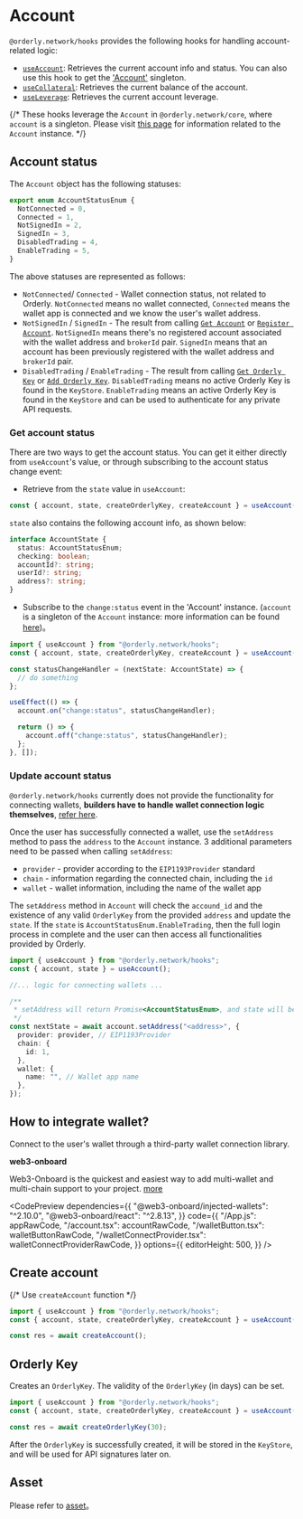 


# Account

`@orderly.network/hooks` provides the following hooks for handling account-related logic:

- [`useAccount`](/apis/modules/__orderly_network___hooks/useAccount): Retrieves the current account info and status. You can also use this hook to get the ['Account'](/apis/modules/__orderly_network___core/Account) singleton.
- [`useCollateral`](/apis/modules/__orderly_network___hooks/useCollateral): Retrieves the current balance of the account.
- [`useLeverage`](/apis/modules/__orderly_network___hooks/useLeverage): Retrieves the current account leverage.

{/* These hooks leverage the `Account` in `@orderly.network/core`, where `account` is a singleton. Please visit [this page](/apis/modules/__orderly_network___hooks/Account) for information related to the `Account` instance. */}

## Account status

The `Account` object has the following statuses:

```typescript
export enum AccountStatusEnum {
  NotConnected = 0,
  Connected = 1,
  NotSignedIn = 2,
  SignedIn = 3,
  DisabledTrading = 4,
  EnableTrading = 5,
}
```

The above statuses are represented as follows:

- `NotConnected`/ `Connected` - Wallet connection status, not related to Orderly. `NotConnected` means no wallet connected, `Connected` means the wallet app is connected and we know the user's wallet address.
- `NotSignedIn` / `SignedIn` - The result from calling [`Get Account`](https://docs-api-evm.orderly.network/#restful-api-public-get-account) or [`Register Account`](https://docs-api-evm.orderly.network/#restful-api-public-register-account). `NotSignedIn` means there's no registered account associated with the wallet address and `brokerId` pair. `SignedIn` means that an account has been previously registered with the wallet address and `brokerId` pair.
- `DisabledTrading` / `EnableTrading` - The result from calling [`Get Orderly Key`](https://docs-api-evm.orderly.network/#restful-api-public-get-orderly-key) or [`Add Orderly Key`](https://docs-api-evm.orderly.network/#restful-api-public-add-orderly-key). `DisabledTrading` means no active Orderly Key is found in the `KeyStore`. `EnableTrading` means an active Orderly Key is found in the `KeyStore` and can be used to authenticate for any private API requests.

### Get account status

There are two ways to get the account status. You can get it either directly from `useAccount`'s value, or through subscribing to the account status change event:

- Retrieve from the `state` value in `useAccount`:

```typescript /state/
const { account, state, createOrderlyKey, createAccount } = useAccount();
```

`state` also contains the following account info, as shown below:

```typescript
interface AccountState {
  status: AccountStatusEnum;
  checking: boolean;
  accountId?: string;
  userId?: string;
  address?: string;
}
```

- Subscribe to the `change:status` event in the 'Account' instance. (`account` is a singleton of the `Account` instance: more information can be found [here](/apis/modules/__orderly_network___core/Account))。

```typescript /account/
import { useAccount } from "@orderly.network/hooks";
const { account, state, createOrderlyKey, createAccount } = useAccount();

const statusChangeHandler = (nextState: AccountState) => {
  // do something
};

useEffect(() => {
  account.on("change:status", statusChangeHandler);

  return () => {
    account.off("change:status", statusChangeHandler);
  };
}, []);
```

### Update account status

`@orderly.network/hooks` currently does not provide the functionality for connecting wallets, **builders have to handle wallet connection logic themselves**, [refer here](#how-to-integrate-wallet).

Once the user has successfully connected a wallet, use the `setAddress` method to pass the `address` to the `Account` instance. 3 additional parameters need to be passed when calling `setAddress`:

- `provider` - provider according to the `EIP1193Provider` standard
- `chain` - information regarding the connected chain, including the `id`
- `wallet` - wallet information, including the name of the wallet app

The `setAddress` method in `Account` will check the `accound_id` and the existence of any valid `OrderlyKey` from the provided `address` and update the `state`. If the `state` is `AccountStatusEnum.EnableTrading`, then the full login process in complete and the user can then access all functionalities provided by Orderly.

```typescript /account/
import { useAccount } from "@orderly.network/hooks";
const { account, state } = useAccount();

//... logic for connecting wallets ...

/**
 * setAddress will return Promise<AccountStatusEnum>, and state will be updated
 */
const nextState = await account.setAddress("<address>", {
  provider: provider, // EIP1193Provider
  chain: {
    id: 1,
  },
  wallet: {
    name: "", // Wallet app name
  },
});
```

## How to integrate wallet?

Connect to the user's wallet through a third-party wallet connection library.

**web3-onboard**

Web3-Onboard is the quickest and easiest way to add multi-wallet and multi-chain support to your project. [more](https://onboard.blocknative.com/docs/modules/react)

<CodePreview
  dependencies={{
    "@web3-onboard/injected-wallets": "^2.10.0",
    "@web3-onboard/react": "^2.8.13",
  }}
  code={{
    "/App.js": appRawCode,
    "/account.tsx": accountRawCode,
    "/walletButton.tsx": walletButtonRawCode,
    "/walletConnectProvider.tsx": walletConnectProviderRawCode,
  }}
  options={{
    editorHeight: 500,
  }}
/>

<CodeLive code={accountStateRaw} isPrivate />

## Create account

{/* Use `createAccount` function */}

```typescript /createAccount/
import { useAccount } from "@orderly.network/hooks";
const { account, state, createOrderlyKey, createAccount } = useAccount();

const res = await createAccount();
```

## Orderly Key

Creates an `OrderlyKey`. The validity of the `OrderlyKey` (in days) can be set.

```typescript /createOrderlyKey/
import { useAccount } from "@orderly.network/hooks";
const { account, state, createOrderlyKey, createAccount } = useAccount();

const res = await createOrderlyKey(30);
```

After the `OrderlyKey` is successfully created, it will be stored in the `KeyStore`, and will be used for API signatures later on.

## Asset

Please refer to [asset](/docs/hooks/assets)。
